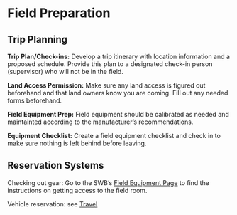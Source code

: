 # Field Preparation

## Trip Planning

**Trip Plan/Check-ins:** Develop a trip itinerary with location information and a proposed schedule. Provide this plan to a designated check-in person (supervisor) who will not be in the field.

**Land Access Permission:** Make sure any land access is figured out beforehand and that land owners know you are coming. Fill out any needed forms beforehand.

**Field Equipment Prep:** Field equipment should be calibrated as needed and maintainted according to the manufacturer's recommendations.

**Equipment Checklist:** Create a field equipment checklist and check in to make sure nothing is left behind before leaving.

## Reservation Systems

Checking out gear: Go to the SWB's [Field Equipment Page](https://cawaterboards.sharepoint.com/DWR/ER/SitePages/Field-Equipment-Page.aspx?OR=Teams-HL&CT=1715710322543&clickparams=eyJBcHBOYW1lIjoiVGVhbXMtRGVza3RvcCIsIkFwcFZlcnNpb24iOiI0OS8yNDAzMzEwMTgxNyIsIkhhc0ZlZGVyYXRlZFVzZXIiOmZhbHNlfQ%3D%3D) to find the instructions on getting access to the field room.

Vehicle reservation: see [Travel](https://cawaterboarddatacenter.github.io/StreamGage-Manual/travel.html)
